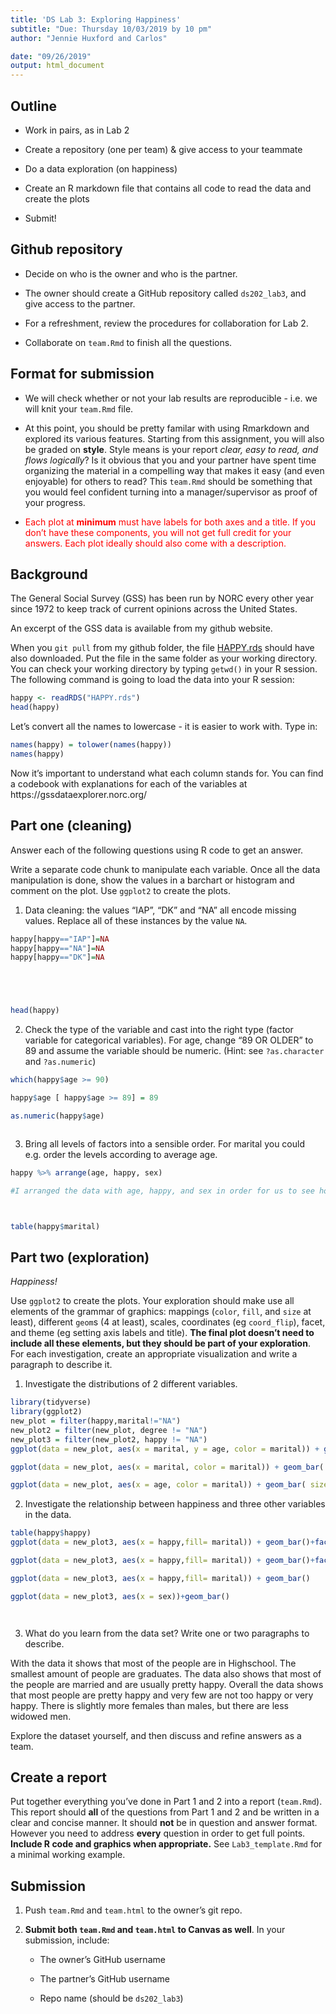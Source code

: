 ```yaml
---
title: 'DS Lab 3: Exploring Happiness'
subtitle: "Due: Thursday 10/03/2019 by 10 pm"
author: "Jennie Huxford and Carlos"

date: "09/26/2019"
output: html_document
---
```




## Outline



- Work in pairs, as in Lab 2

- Create a repository (one per team) & give access to your teammate

- Do a data exploration (on happiness)

- Create an R markdown file that contains all code to read the data and create the plots

- Submit!





## Github repository



- Decide on who is the owner and who is the partner. 

- The owner should create a GitHub repository called `ds202_lab3`, and give access to the partner.

- For a refreshment, review the procedures for collaboration for Lab 2. 

- Collaborate on `team.Rmd` to finish all the questions. 



## Format for submission



- We will check whether or not your lab results are reproducible - i.e. we will knit your `team.Rmd` file. 

- At this point, you should be pretty familar with using Rmarkdown and explored its various features. Starting from this assignment, you will also be graded on **style**. Style means is your report *clear, easy to read, and flows logically*? Is it obvious that you and your partner have spent time organizing the material in a compelling way that makes it easy (and even enjoyable) for others to read? This `team.Rmd` should be something that you would feel confident turning into a manager/supervisor as proof of your progress. 

-  <span style="color:red">Each plot at **minimum** must have labels for both axes and a title. If you don't have these components, you will not get full credit for your answers. Each plot ideally should also come with a description. </span> 



## Background



The General Social Survey (GSS) has been run by NORC every other year since 1972 to keep track of current opinions across the United States. 



An excerpt of the GSS data is available from my github website. 

When you `git pull` from my github folder, the file [HAPPY.rds](HAPPY.rds) should have also downloaded. Put the file in the same folder as your working directory. You can check your working directory by typing `getwd()` in your R session. The following command is going to load the data into your R session:



```r

happy <- readRDS("HAPPY.rds")
head(happy)
```



Let's convert all the names to lowercase - it is easier to work with. Type in: 



```r

names(happy) = tolower(names(happy))
names(happy)
```



Now it's important to understand what each column stands for. You can find a codebook with explanations for each of the variables at https://gssdataexplorer.norc.org/



## Part one (cleaning)



Answer each of the following questions using R code to get an answer. 

Write a separate code chunk to manipulate each variable. Once all the data manipulation is done, show the values in a barchart or histogram and comment on the plot. Use `ggplot2` to create the plots.



1. Data cleaning: the values "IAP", "DK" and "NA" all encode missing values. Replace all of these instances by the value `NA`. 
```r




happy[happy=="IAP"]=NA
happy[happy=="NA"]=NA
happy[happy=="DK"]=NA





head(happy)

```


2. Check the type of the variable and cast into the right type (factor variable for categorical variables). For age, change "89 OR OLDER" to 89 and assume the variable should be numeric. (Hint: see `?as.character` and `?as.numeric`)

```r
which(happy$age >= 90)

happy$age [ happy$age >= 89] = 89

as.numeric(happy$age)



````


3. Bring all levels of factors into a sensible order. For marital you could e.g. order the levels according to average age. 

```r

happy %>% arrange(age, happy, sex)

#I arranged the data with age, happy, and sex in order for us to see how age happiness may correspond.  Sex was also catagorized to see #if there is a difference between male and female



table(happy$marital)

```



## Part two (exploration)



*Happiness!*

Use `ggplot2` to create the plots. Your exploration should make use all elements of the grammar of graphics: mappings (`color`, `fill`, and `size` at least), different `geom`s (4 at least), scales, coordinates (eg `coord_flip`), facet, and theme (eg setting axis labels and title). **The final plot doesn't need to include all these elements, but they should be part of your exploration**. For each investigation, create an appropriate visualization and write a paragraph to describe it.



1. Investigate the distributions of 2 different variables. 
```r
library(tidyverse)
library(ggplot2)
new_plot = filter(happy,marital!="NA")
new_plot2 = filter(new_plot, degree != "NA")
new_plot3 = filter(new_plot2, happy != "NA")
ggplot(data = new_plot, aes(x = marital, y = age, color = marital)) + geom_boxplot( size = 1,fill = "black")+ggtitle("Marital vs Age")

ggplot(data = new_plot, aes(x = marital, color = marital)) + geom_bar( size = 1,fill = "black")+ggtitle("Marital")

ggplot(data = new_plot, aes(x = age, color = marital)) + geom_bar( size = 1,fill = "black")+ggtitle("Age")

```

2. Investigate the relationship between happiness and three other variables in the data.
```r

table(happy$happy)
ggplot(data = new_plot3, aes(x = happy,fill= marital)) + geom_bar()+facet_wrap("degree")

ggplot(data = new_plot3, aes(x = happy,fill= marital)) + geom_bar()+facet_wrap("sex")

ggplot(data = new_plot3, aes(x = happy,fill= marital)) + geom_bar()

ggplot(data = new_plot3, aes(x = sex))+geom_bar()




```


3. What do you learn from the data set? Write one or two paragraphs to describe.

  With the data it shows that most of the people are in Highschool.  The smallest amount of people are graduates.  The data also shows that most of the people are married and are usually pretty happy.  Overall the data shows that most people are pretty happy and very few are not too happy or very happy.  There is slightly more females than males, but there are less widowed men.

Explore the dataset yourself, and then discuss and refine answers as a team.



## Create a report



Put together everything you've done in Part 1 and 2 into a report (`team.Rmd`). This report should **all** of the questions from Part 1 and 2 and be written in a clear and concise manner. It should **not** be in question and answer format. However you need to address **every** question in order to get full points. **Include R code and graphics when appropriate.** See `Lab3_template.Rmd` for a minimal working example.   



## Submission



1. Push `team.Rmd` and `team.html` to the owner's git repo.



2. **Submit both `team.Rmd` and `team.html` to Canvas as well**. In your submission, include: 

    - The owner's GitHub username 

    - The partner's GitHub username 

    - Repo name (should be `ds202_lab3`)

